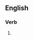 ==English==

===Verb===
{{head|en|present participle}}

# {{present participle of|collocate|lang=en|nocat=1}}